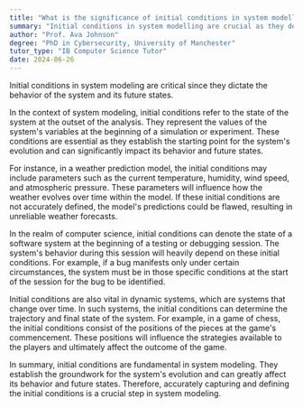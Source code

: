 ```yaml
---
title: "What is the significance of initial conditions in system modelling?"
summary: "Initial conditions in system modelling are crucial as they determine the system's behaviour and its future states."
author: "Prof. Ava Johnson"
degree: "PhD in Cybersecurity, University of Manchester"
tutor_type: "IB Computer Science Tutor"
date: 2024-06-26
---
```


Initial conditions in system modeling are critical since they dictate the behavior of the system and its future states.

In the context of system modeling, initial conditions refer to the state of the system at the outset of the analysis. They represent the values of the system's variables at the beginning of a simulation or experiment. These conditions are essential as they establish the starting point for the system's evolution and can significantly impact its behavior and future states.

For instance, in a weather prediction model, the initial conditions may include parameters such as the current temperature, humidity, wind speed, and atmospheric pressure. These parameters will influence how the weather evolves over time within the model. If these initial conditions are not accurately defined, the model's predictions could be flawed, resulting in unreliable weather forecasts.

In the realm of computer science, initial conditions can denote the state of a software system at the beginning of a testing or debugging session. The system's behavior during this session will heavily depend on these initial conditions. For example, if a bug manifests only under certain circumstances, the system must be in those specific conditions at the start of the session for the bug to be identified.

Initial conditions are also vital in dynamic systems, which are systems that change over time. In such systems, the initial conditions can determine the trajectory and final state of the system. For example, in a game of chess, the initial conditions consist of the positions of the pieces at the game's commencement. These positions will influence the strategies available to the players and ultimately affect the outcome of the game.

In summary, initial conditions are fundamental in system modeling. They establish the groundwork for the system's evolution and can greatly affect its behavior and future states. Therefore, accurately capturing and defining the initial conditions is a crucial step in system modeling.
    
